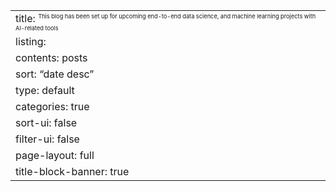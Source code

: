 ---
title: <span style="text-align:center;"><sub><sup><sup>This blog has been set up for upcoming end-to-end data science, and machine learning projects with AI-related tools</sup></sup></sub></span>
listing:
  contents: posts
  sort: "date desc"
  type: default
  categories: true
  sort-ui: false
  filter-ui: false
page-layout: full
title-block-banner: true
---